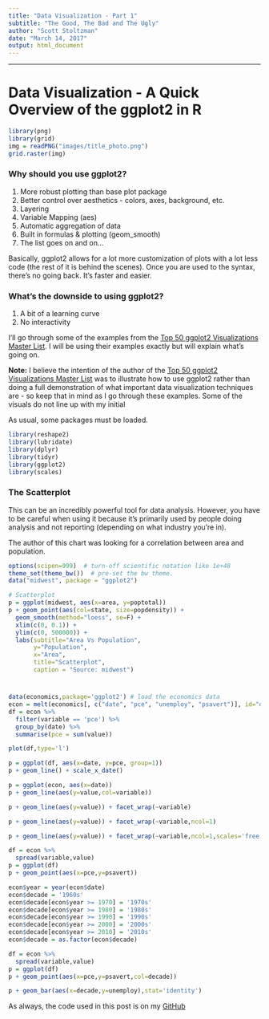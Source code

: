 ```yaml
---
title: "Data Visualization - Part 1"
subtitle: "The Good, The Bad and The Ugly"
author: "Scott Stoltzman"
date: "March 14, 2017"
output: html_document
---
```


----  

# Data Visualization - A Quick Overview of the ggplot2 in R

```r
library(png)
library(grid)
img = readPNG("images/title_photo.png")
grid.raster(img)
```


### Why should you use ggplot2?  
1. More robust plotting than base plot package
2. Better control over aesthetics - colors, axes, background, etc.
3. Layering
4. Variable Mapping (aes)
5. Automatic aggregation of data
6. Built in formulas & plotting (geom_smooth)
7. The list goes on and on...  

Basically, ggplot2 allows for a lot more customization of plots with a lot less code (the rest of it is behind the scenes). Once you are used to the syntax, there's no going back. It's faster and easier.

### What's the downside to using ggplot2?  
1. A bit of a learning curve
2. No interactivity

I'll go through some of the examples from the [Top 50 ggplot2 Visualizations Master List](http://r-statistics.co/Top50-Ggplot2-Visualizations-MasterList-R-Code.html). I will be using their examples exactly but will explain what's going on.  

**Note:** I believe the intention of the author of the [Top 50 ggplot2 Visualizations Master List](http://r-statistics.co/Top50-Ggplot2-Visualizations-MasterList-R-Code.html) was to illustrate how to use ggplot2 rather than doing a full demonstration of what important data visualization techniques are - so keep that in mind as I go through these examples. Some of the visuals do not line up with my initial 

As usual, some packages must be loaded.
```r
library(reshape2)
library(lubridate)
library(dplyr)
library(tidyr)
library(ggplot2)
library(scales)
```

### The Scatterplot  

This can be an incredibly powerful tool for data analysis. However, you have to be careful when using it because it's primarily used by people doing analysis and not reporting (depending on what industry you're in).

The author of this chart was looking for a correlation between area and population. 

```r
options(scipen=999)  # turn-off scientific notation like 1e+48
theme_set(theme_bw())  # pre-set the bw theme.
data("midwest", package = "ggplot2")

# Scatterplot
p = ggplot(midwest, aes(x=area, y=poptotal))  
p + geom_point(aes(col=state, size=popdensity)) + 
  geom_smooth(method="loess", se=F) + 
  xlim(c(0, 0.1)) + 
  ylim(c(0, 500000)) + 
  labs(subtitle="Area Vs Population", 
       y="Population", 
       x="Area", 
       title="Scatterplot", 
       caption = "Source: midwest")
```


#



























```r
data(economics,package='ggplot2') # load the economics data
econ = melt(economics[, c("date", "pce", "unemploy", "psavert")], id="date")
df = econ %>%
  filter(variable == 'pce') %>%
  group_by(date) %>%
  summarise(pce = sum(value))
```

```r
plot(df,type='l')
```


```r
p = ggplot(df, aes(x=date, y=pce, group=1))
p + geom_line() + scale_x_date()
```




```r
p = ggplot(econ, aes(x=date))
p + geom_line(aes(y=value,col=variable))
```

```r
p + geom_line(aes(y=value)) + facet_wrap(~variable)
```

```r
p + geom_line(aes(y=value)) + facet_wrap(~variable,ncol=1)
```


```r
p + geom_line(aes(y=value)) + facet_wrap(~variable,ncol=1,scales='free')
```

```r
df = econ %>%
  spread(variable,value)
p = ggplot(df)
p + geom_point(aes(x=pce,y=psavert))
```

```r
econ$year = year(econ$date)
econ$decade = '1960s'
econ$decade[econ$year >= 1970] = '1970s'
econ$decade[econ$year >= 1980] = '1980s'
econ$decade[econ$year >= 1990] = '1990s'
econ$decade[econ$year >= 2000] = '2000s'
econ$decade[econ$year >= 2010] = '2010s'
econ$decade = as.factor(econ$decade)

df = econ %>%
  spread(variable,value)
p = ggplot(df)
p + geom_point(aes(x=pce,y=psavert,col=decade))
```

```r
p + geom_bar(aes(x=decade,y=unemploy),stat='identity')
```


As always, the code used in this post is on my [GitHub](https://github.com/stoltzmaniac/Data-Visualization-Lesson)